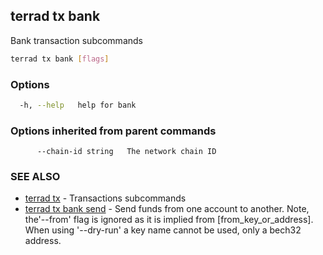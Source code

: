 ## terrad tx bank

Bank transaction subcommands

```sh Terrad
terrad tx bank [flags]
```

### Options

```sh Terrad
  -h, --help   help for bank
```

### Options inherited from parent commands

```
      --chain-id string   The network chain ID
```

### SEE ALSO

* [terrad tx](terrad_tx.md)	 - Transactions subcommands
* [terrad tx bank send](terrad_tx_bank_send.md)	 - Send funds from one account to another. 
		Note, the'--from' flag is ignored as it is implied from [from_key_or_address].
		When using '--dry-run' a key name cannot be used, only a bech32 address.


